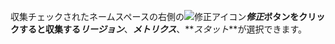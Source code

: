 収集チェックされたネームスペースの右側の![修正アイコン](/img/ico-edit.svg)**_修正_**ボタンをクリックすると収集する**_リージョン_**、**_メトリクス_**、**_スタット_**が選択できます。
